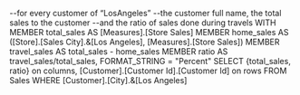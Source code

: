 --for every customer of “LosAngeles”
--the customer full name, the total sales to the customer
--and the ratio of sales done during travels
WITH
	MEMBER total_sales AS [Measures].[Store Sales]
	MEMBER home_sales AS ([Store].[Sales City].&[Los Angeles], [Measures].[Store Sales])
	MEMBER travel_sales AS total_sales - home_sales
	MEMBER ratio AS travel_sales/total_sales, FORMAT_STRING = "Percent"
SELECT {total_sales, ratio} on columns,
	[Customer].[Customer Id].[Customer Id] on rows
FROM Sales
WHERE [Customer].[City].&[Los Angeles]